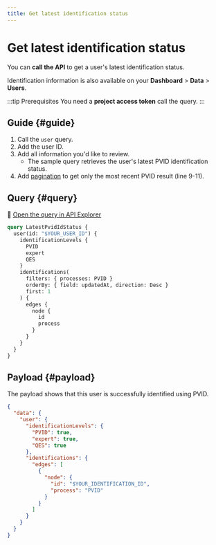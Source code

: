 ```yaml
---
title: Get latest identification status
---
```


# Get latest identification status

You can **call the API** to get a user's latest identification status.

Identification information is also available on your **Dashboard** > **Data** > **Users**.

:::tip Prerequisites
You need a **project access token** call the query.
:::

## Guide {#guide}

1. Call the `user` query.
1. Add the user ID.
1. Add all information you'd like to review.
    - The sample query retrieves the user's latest PVID identification status.
1. Add [pagination](../../../developers/using-api/pagination.mdx) to get only the most recent PVID result (line 9-11).

## Query {#query}

🔎 [Open the query in API Explorer](https://explorer.swan.io?query=cXVlcnkgTGF0ZXN0UHZpZElkU3RhdHVzIHsKICB1c2VyKGlkOiAiJFlPVVJfVVNFUl9JRCIpIHsKICAgIGlkZW50aWZpY2F0aW9uTGV2ZWxzIHsKICAgICAgUFZJRAogICAgICBleHBlcnQKICAgICAgUUVTCiAgICB9CiAgICBpZGVudGlmaWNhdGlvbnMoCiAgICAgIGZpbHRlcnM6IHsgcHJvY2Vzc2VzOiBQVklEIH0KICAgICAgb3JkZXJCeTogeyBmaWVsZDogdXBkYXRlZEF0LCBkaXJlY3Rpb246IERlc2MgfQogICAgICBmaXJzdDogMQogICAgKSB7CiAgICAgIGVkZ2VzIHsKICAgICAgICBub2RlIHsKICAgICAgICAgIGlkCiAgICAgICAgICBwcm9jZXNzCiAgICAgICAgfQogICAgICB9CiAgICB9CiAgfQp9Cg%3D%3D&tab=api)

```graphql {2,9-11} showLineNumbers
query LatestPvidIdStatus {
  user(id: "$YOUR_USER_ID") {
    identificationLevels {
      PVID
      expert
      QES
    }
    identifications(
      filters: { processes: PVID }
      orderBy: { field: updatedAt, direction: Desc }
      first: 1
    ) {
      edges {
        node {
          id
          process
        }
      }
    }
  }
}
```

## Payload {#payload}

The payload shows that this user is successfully identified using PVID.

```json {5,13-14} showLineNumbers
{
  "data": {
    "user": {
      "identificationLevels": {
        "PVID": true,
        "expert": true,
        "QES": true
      },
      "identifications": {
        "edges": [
          {
            "node": {
              "id": "$YOUR_IDENTIFICATION_ID",
              "process": "PVID"
            }
          }
        ]
      }
    }
  }
}
```